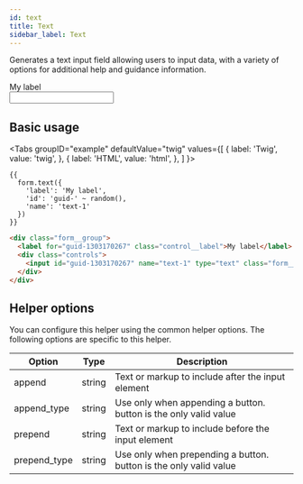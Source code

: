 ```yaml
---
id: text
title: Text
sidebar_label: Text
---
```



Generates a text input field allowing users to input data, with a variety of options for additional help and guidance information.

<div className="d-example">
  <div className="form__group">
    <label for="guid-1303170267" className="control__label">My label</label>
    <div className="controls">
      <input id="guid-1303170267" name="text-1" type="text" className="form__control" />
    </div>
  </div>
</div>

## Basic usage

<Tabs
  groupID="example"
  defaultValue="twig"
  values={[
    { label: 'Twig', value: 'twig', },
    { label: 'HTML', value: 'html', },
  ]
}>
<TabItem value="twig">

```twig
{{
  form.text({
    'label': 'My label',
    'id': 'guid-' ~ random(),
    'name': 'text-1'
  })
}}
```

</TabItem>
<TabItem value="html">

```html
<div class="form__group">
  <label for="guid-1303170267" class="control__label">My label</label>
  <div class="controls">
    <input id="guid-1303170267" name="text-1" type="text" class="form__control" />
  </div>
</div>
```

</TabItem>
</Tabs>

## Helper options

You can configure this helper using the common helper options. The following options are specific to this helper.

| Option | Type | Description |
| ------ | ---- | ----------- |
| append | string | Text or markup to include after the input element |
| append_type | string | Use only when appending a button. button is the only valid value |
| prepend | string | Text or markup to include before the input element |
| prepend_type | string | Use only when prepending a button. button is the only valid value |